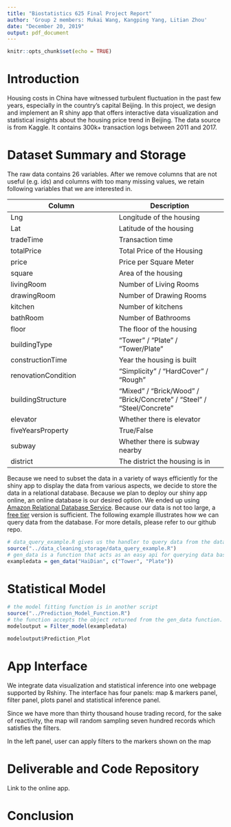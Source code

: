 ```yaml
---
title: "Biostatistics 625 Final Project Report"
author: 'Group 2 members: Mukai Wang, Kangping Yang, Litian Zhou'
date: "December 20, 2019"
output: pdf_document
---
```


```r
knitr::opts_chunk$set(echo = TRUE)
```

# Introduction
Housing costs in China have witnessed turbulent fluctuation in the past few years, especially in the country’s capital Beijing. In this project, we design and implement an R shiny app that offers interactive data visualization and statistical insights about the housing price trend in Beijing. The data source is from Kaggle. It contains 300k+ transaction logs between 2011 and 2017.

# Dataset Summary and Storage
The raw data contains 26 variables. After we remove columns that are not useful (e.g. ids) and columns with too many missing values, we retain following variables that we are interested in.

| Column      | Description |
| ----------- | ----------- |
| Lng         | Longitude of the housing |
| Lat         | Latitude of the housing |
| tradeTime   | Transaction time |
| totalPrice  | Total Price of the Housing |
| price       | Price per Square Meter |
| square      | Area of the housing |
| livingRoom  | Number of Living Rooms |
| drawingRoom | Number of Drawing Rooms |
| kitchen     | Number of kitchens      |
| bathRoom    | Number of Bathrooms     |
| floor       | The floor of the housing |
| buildingType | "Tower" / "Plate" / "Tower/Plate" |
| constructionTime | Year the housing is built |
| renovationCondition | "Simplicity" / "HardCover" / "Rough" |
| buildingStructure   | "Mixed" / "Brick/Wood" / "Brick/Concrete" / "Steel" / "Steel/Concrete" |
| elevator | Whether there is elevator |
| fiveYearsProperty | True/False | 
| subway | Whether there is subway nearby |
| district | The district the housing is in |

Because we need to subset the data in a variety of ways efficiently for the shiny app to display the data from various aspects, we decide to store the data in a relational database. Because we plan to deploy our shiny app online, an online database is our desired option. We ended up using [Amazon Relational Database Service](https://aws.amazon.com/rds/). Because our data is not too large, a [free tier](https://aws.amazon.com/rds/free/) version is sufficient. The following example illustrates how we can query data from the database. For more details, please refer to our github repo.

```r
# data_query_example.R gives us the handler to query data from the database
source("../data_cleaning_storage/data_query_example.R")
# gen_data is a function that acts as an easy api for querying data based on selected district and building type
exampledata = gen_data("HaiDian", c("Tower", "Plate"))
```

# Statistical Model

```r
# the model fitting function is in another script
source("../Prediction_Model_Function.R")
# the function accepts the object returned from the gen_data function.
modeloutput = Filter_model(exampledata)
```


```r
modeloutput$Prediction_Plot
```


# App Interface

We integrate data visualization and statistical inference into one webpage supported by Rshiny. The interface has four panels: map & markers panel, filter panel, plots panel and statistical inference panel.

Since we have more than thirty thousand house trading record, for the sake of reactivity, the map will random sampling seven hundred records which satisfies the filters.

In the left panel, user can apply filters to the markers shown on the map



# Deliverable and Code Repository

Link to the online app.

# Conclusion


